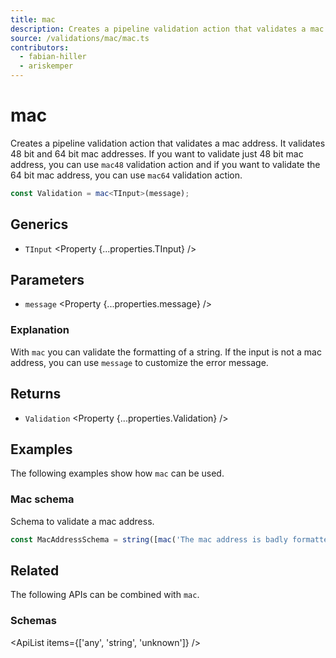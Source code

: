 ```yaml
---
title: mac
description: Creates a pipeline validation action that validates a mac address.
source: /validations/mac/mac.ts
contributors:
  - fabian-hiller
  - ariskemper
---
```



# mac

Creates a pipeline validation action that validates a mac address. It validates 48 bit and 64 bit mac addresses.
If you want to validate just 48 bit mac address, you can use `mac48` validation action and if you want
to validate the 64 bit mac address, you can use `mac64` validation action.

```ts
const Validation = mac<TInput>(message);
```

## Generics

- `TInput` <Property {...properties.TInput} />

## Parameters

- `message` <Property {...properties.message} />

### Explanation

With `mac` you can validate the formatting of a string. If the input is not a mac address, you can use `message` to customize the error message.

## Returns

- `Validation` <Property {...properties.Validation} />

## Examples

The following examples show how `mac` can be used.

### Mac schema

Schema to validate a mac address.

```ts
const MacAddressSchema = string([mac('The mac address is badly formatted.')]);
```

## Related

The following APIs can be combined with `mac`.

### Schemas

<ApiList items={['any', 'string', 'unknown']} />
